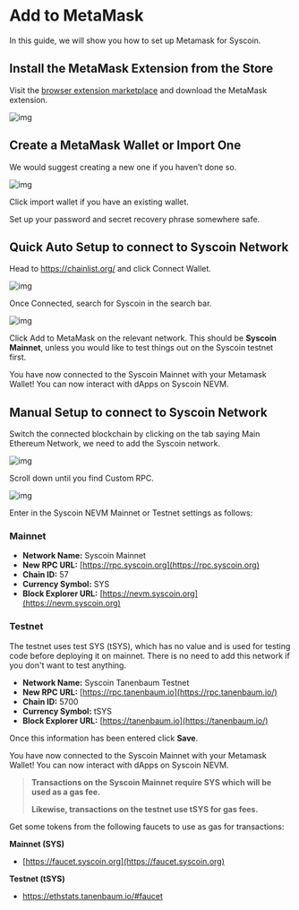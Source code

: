 # Add to MetaMask

In this guide, we will show you how to set up Metamask for Syscoin.

## Install the MetaMask Extension from the Store

Visit the [browser extension marketplace](https://chrome.google.com/webstore/detail/nkbihfbeogaeaoehlefnkodbefgpgknn) and download the MetaMask extension.



![img](https://miro.medium.com/max/700/0*HLHF1f9mOdic1P2R.png)

## Create a MetaMask Wallet or Import One

We would suggest creating a new one if you haven’t done so.

![img](https://miro.medium.com/max/700/0*zD30bGiLp1uGj__x.png)

Click import wallet if you have an existing wallet.

Set up your password and secret recovery phrase somewhere safe.

## **Quick Auto Setup** to connect to Syscoin Network

Head to https://chainlist.org/ and click Connect Wallet.

![img](https://miro.medium.com/max/700/1*pAbeUPBFtsduY2aCYlieTg.png)

Once Connected, search for Syscoin in the search bar.

![img](https://miro.medium.com/max/700/1*_n1fk23nelHG51WhAiqLBw.png)

Click Add to MetaMask on the relevant network. This should be **Syscoin Mainnet**, unless you would like to test things out on the Syscoin testnet first.

You have now connected to the Syscoin Mainnet with your Metamask Wallet! You can now interact with dApps on Syscoin NEVM.



## Manual Setup to connect to Syscoin Network

Switch the connected blockchain by clicking on the tab saying Main Ethereum Network, we need to add the Syscoin network.



![img](https://miro.medium.com/max/439/0*hV4A6KSJcf4jJaNm.png)

Scroll down until you find Custom RPC.



![img](https://miro.medium.com/max/324/0*oaCbe1yUZKE7Cs_2.png)

Enter in the Syscoin NEVM Mainnet or Testnet settings as follows:



### Mainnet

- **Network Name:** Syscoin Mainnet
- **New RPC URL:** [https://rpc.syscoin.org](https://rpc.syscoin.org)
- **Chain ID:** 57
- **Currency Symbol:** SYS
- **Block Explorer URL:** [https://nevm.syscoin.org](https://nevm.syscoin.org)



### Testnet

The testnet uses test SYS (tSYS), which has no value and is used for testing code before deploying it on mainnet. There is no need to add this network if you don't want to test anything.

- **Network Name:** Syscoin Tanenbaum Testnet
- **New RPC URL:** [https://rpc.tanenbaum.io](https://rpc.tanenbaum.io/)
- **Chain ID:** 5700
- **Currency Symbol:** tSYS
- **Block Explorer URL:** [https://tanenbaum.io](https://tanenbaum.io/)



Once this information has been entered click **Save**.

You have now connected to the Syscoin Mainnet with your Metamask Wallet! You can now interact with dApps on Syscoin NEVM.

> **Transactions on the Syscoin Mainnet require SYS which will be used as a gas fee.**
>
> **Likewise, transactions on the testnet use tSYS for gas fees.**



Get some tokens from the following faucets to use as gas for transactions:



**Mainnet (SYS)**

- [https://faucet.syscoin.org](https://faucet.syscoin.org)

**Testnet (tSYS)**

- https://ethstats.tanenbaum.io/#faucet
